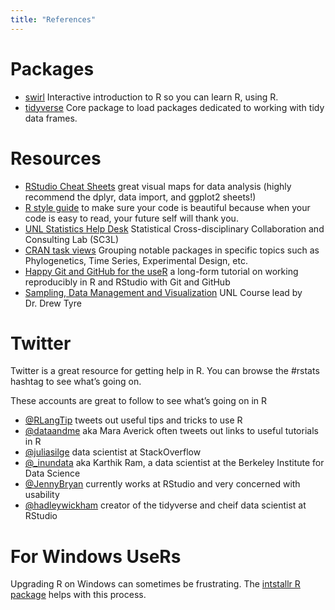 ```yaml
---
title: "References"
---
```


# Packages

 - [swirl] Interactive introduction to R so you can learn R, using R.
 - [tidyverse] Core package to load packages dedicated to working with tidy
   data frames.
   
# Resources

 - [RStudio Cheat Sheets] great visual maps for data analysis (highly recommend the dplyr, data import, and ggplot2 sheets!)
 - [R style guide] to make sure your code is beautiful because when your code is
   easy to read, your future self will thank you.
 - [UNL Statistics Help Desk] Statistical Cross-disciplinary Collaboration and Consulting Lab (SC3L)
 - [CRAN task views] Grouping notable packages in specific topics such as
   Phylogenetics, Time Series, Experimental Design, etc.
 - [Happy Git and GitHub for the useR] a long-form tutorial on working
   reproducibly in R and RStudio with Git and GitHub
 - [Sampling, Data Management and Visualization] UNL Course lead by Dr. Drew Tyre
 
# Twitter 

Twitter is a great resource for getting help in R. You can browse the \#rstats
hashtag to see what's going on.

These accounts are great to follow to see what's going on in R

 - [\@RLangTip](https://twitter.com/RLangTip) tweets out useful tips and tricks to use R
 - [\@dataandme](https://twitter.com/dataandme) aka Mara Averick often tweets out links to useful tutorials in R
 - [\@juliasilge](https://tiwtter.com/juliasilge) data scientist at StackOverflow
 - [\@_inundata](https://tiwtter.com/_inundata) aka Karthik Ram, a data scientist at the Berkeley Institute for Data Science
 - [\@JennyBryan](https://twitter.com/JennyBryan) currently works at RStudio and very concerned with usability
 - [\@hadleywickham](https://twitter.com/hadleywickham) creator of the tidyverse and cheif data scientist at RStudio


 
# For Windows UseRs

 Upgrading R on Windows can sometimes be frustrating. The [intstallr R package]
 helps with this process.
 
 [intstallr R package]: https://www.r-statistics.com/2015/06/a-step-by-step-screenshots-tutorial-for-upgrading-r-on-windows/
[Happy Git and GitHub for the useR ]: http://happygitwithr.com/
[swirl]: http://swirlstats.com/
[tidyverse]: http://tidyverse.org/
[CRAN task views]: https://cran.r-project.org/web/views/
[UNL Statistics Help Desk]: http://statistics.unl.edu/help-desk-form
[Sampling, Data Management and Visualization]: https://atyre2.github.io/data-management/ 
[R style guide]: http://style.tidyverse.org/
[RStudio Cheat Sheets]: https://www.rstudio.com/resources/cheatsheets/